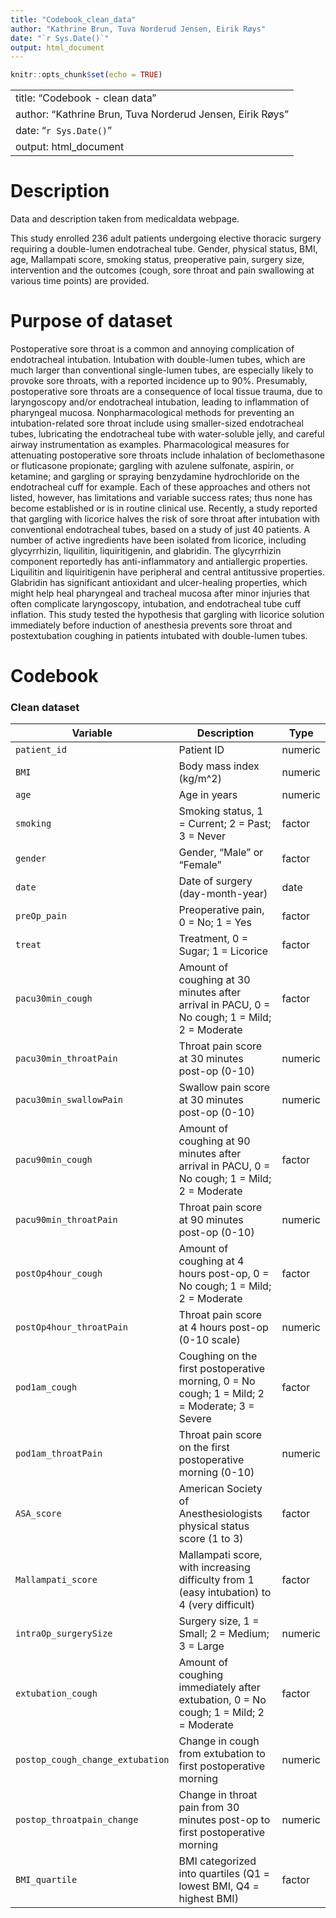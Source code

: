 ```yaml
---
title: "Codebook_clean_data"
author: "Kathrine Brun, Tuva Norderud Jensen, Eirik Røys"
date: "`r Sys.Date()`"
output: html_document
---
```


```r
knitr::opts_chunk$set(echo = TRUE)
```


---
title: "Codebook - clean data"
author: "Kathrine Brun, Tuva Norderud Jensen, Eirik Røys"
date: "`r Sys.Date()`"
output: html_document
---

# Description

Data and description taken from medicaldata webpage.

This study enrolled 236 adult patients undergoing elective thoracic surgery requiring a double-lumen endotracheal tube. Gender, physical status, BMI, age, Mallampati score, smoking status, preoperative pain, surgery size, intervention and the outcomes (cough, sore throat and pain swallowing at various time points) are provided.


# Purpose of dataset

Postoperative sore throat is a common and annoying complication of endotracheal intubation. Intubation with double-lumen tubes, which are much larger than conventional single-lumen tubes, are especially likely to provoke sore throats, with a reported incidence up to 90%. Presumably, postoperative sore throats are a consequence of local tissue trauma, due to laryngoscopy and/or endotracheal intubation, leading to inflammation of pharyngeal mucosa.\ Nonpharmacological methods for preventing an intubation-related sore throat include using smaller-sized endotracheal tubes, lubricating the endotracheal tube with water-soluble jelly, and careful airway instrumentation as examples. Pharmacological measures for attenuating postoperative sore throats include inhalation of beclomethasone or fluticasone propionate; gargling with azulene sulfonate, aspirin, or ketamine; and gargling or spraying benzydamine hydrochloride on the endotracheal cuff for example. Each of these approaches and others not listed, however, has limitations and variable success rates; thus none has become established or is in routine clinical use.\ Recently, a study reported that gargling with licorice halves the risk of sore throat after intubation with conventional endotracheal tubes, based on a study of just 40 patients. A number of active ingredients have been isolated from licorice, including glycyrrhizin, liquilitin, liquiritigenin, and glabridin. The glycyrrhizin component reportedly has anti-inflammatory and antiallergic properties. Liquilitin and liquiritigenin have peripheral and central antitussive properties. Glabridin has significant antioxidant and ulcer-healing properties, which might help heal pharyngeal and tracheal mucosa after minor injuries that often complicate laryngoscopy, intubation, and endotracheal tube cuff inflation.\ This study tested the hypothesis that gargling with licorice solution immediately before induction of anesthesia prevents sore throat and postextubation coughing in patients intubated with double-lumen tubes.


# Codebook

### Clean dataset

| Variable                    | Description                                                                                                                  | Type    |
|-----------------------------|------------------------------------------------------------------------------------------------------------------------------|---------|
| `patient_id`                | Patient ID                                                                                                                   | numeric |
| `BMI`                       | Body mass index (kg/m^2)                                                                                                     | numeric |
| `age`                       | Age in years                                                                                                                 | numeric |
| `smoking`                   | Smoking status, 1 = Current; 2 = Past; 3 = Never                                                                             | factor  |
| `gender`                    | Gender, "Male" or "Female"                                                                                                   | factor  |
| `date`                      | Date of surgery (day-month-year)                                                                                              | date    |
| `preOp_pain`                | Preoperative pain, 0 = No; 1 = Yes                                                                                            | factor  |
| `treat`                     | Treatment, 0 = Sugar; 1 = Licorice                                                                                            | factor  |
| `pacu30min_cough`           | Amount of coughing at 30 minutes after arrival in PACU, 0 = No cough; 1 = Mild; 2 = Moderate                                  | factor  |
| `pacu30min_throatPain`      | Throat pain score at 30 minutes post-op (0-10)                                                                          | numeric |
| `pacu30min_swallowPain`     | Swallow pain score at 30 minutes post-op (0-10)                                                                         | numeric |
| `pacu90min_cough`           | Amount of coughing at 90 minutes after arrival in PACU, 0 = No cough; 1 = Mild; 2 = Moderate                                  | factor  |
| `pacu90min_throatPain`      | Throat pain score at 90 minutes post-op (0-10)                                                                          | numeric |
| `postOp4hour_cough`         | Amount of coughing at 4 hours post-op, 0 = No cough; 1 = Mild; 2 = Moderate                                                   | factor  |
| `postOp4hour_throatPain`    | Throat pain score at 4 hours post-op (0-10 scale)                                                                             | numeric |
| `pod1am_cough`              | Coughing on the first postoperative morning, 0 = No cough; 1 = Mild; 2 = Moderate; 3 = Severe                                 | factor  |
| `pod1am_throatPain`         | Throat pain score on the first postoperative morning (0-10)                                                             | numeric |
| `ASA_score`                 | American Society of Anesthesiologists physical status score (1 to 3)                                                          | factor  |
| `Mallampati_score`          | Mallampati score, with increasing difficulty from 1 (easy intubation) to 4 (very difficult)                                   | factor  |
| `intraOp_surgerySize`       | Surgery size, 1 = Small; 2 = Medium; 3 = Large                                                                                | numeric |
| `extubation_cough`          | Amount of coughing immediately after extubation, 0 = No cough; 1 = Mild; 2 = Moderate                                         | factor  |
| `postop_cough_change_extubation` | Change in cough from extubation to first postoperative morning                | numeric |
| `postop_throatpain_change`  | Change in throat pain from 30 minutes post-op to first postoperative morning | numeric |
| `BMI_quartile`              | BMI categorized into quartiles (Q1 = lowest BMI, Q4 = highest BMI)                                                            | factor  |

